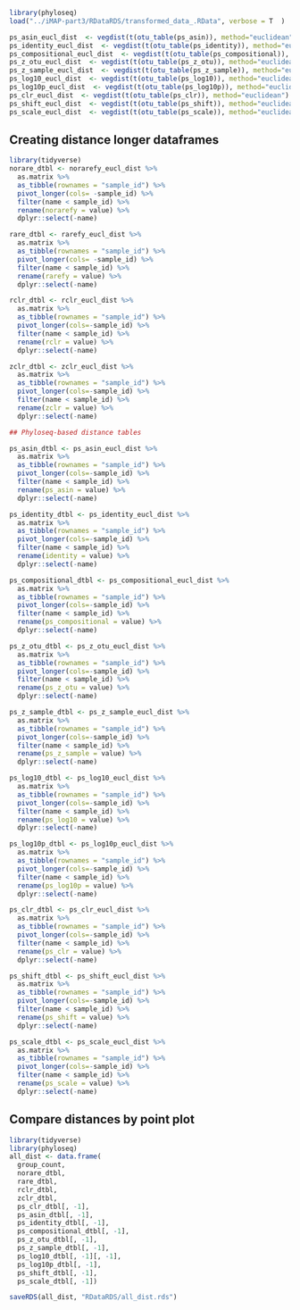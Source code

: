 

```r
library(phyloseq)
load("../iMAP-part3/RDataRDS/transformed_data_.RData", verbose = T  )

ps_asin_eucl_dist  <- vegdist(t(otu_table(ps_asin)), method="euclidean")
ps_identity_eucl_dist  <- vegdist(t(otu_table(ps_identity)), method="euclidean")
ps_compositional_eucl_dist  <- vegdist(t(otu_table(ps_compositional)), method="euclidean")
ps_z_otu_eucl_dist  <- vegdist(t(otu_table(ps_z_otu)), method="euclidean")
ps_z_sample_eucl_dist  <- vegdist(t(otu_table(ps_z_sample)), method="euclidean")
ps_log10_eucl_dist  <- vegdist(t(otu_table(ps_log10)), method="euclidean")
ps_log10p_eucl_dist  <- vegdist(t(otu_table(ps_log10p)), method="euclidean")
ps_clr_eucl_dist  <- vegdist(t(otu_table(ps_clr)), method="euclidean")
ps_shift_eucl_dist  <- vegdist(t(otu_table(ps_shift)), method="euclidean")
ps_scale_eucl_dist  <- vegdist(t(otu_table(ps_scale)), method="euclidean")
```


## Creating distance longer dataframes
```r
library(tidyverse)
norare_dtbl <- norarefy_eucl_dist %>%
  as.matrix %>%
  as_tibble(rownames = "sample_id") %>%
  pivot_longer(cols= -sample_id) %>%
  filter(name < sample_id) %>% 
  rename(norarefy = value) %>%
  dplyr::select(-name)

rare_dtbl <- rarefy_eucl_dist %>%
  as.matrix %>%
  as_tibble(rownames = "sample_id") %>%
  pivot_longer(cols= -sample_id) %>%
  filter(name < sample_id) %>% 
  rename(rarefy = value) %>% 
  dplyr::select(-name)

rclr_dtbl <- rclr_eucl_dist %>%
  as.matrix %>%
  as_tibble(rownames = "sample_id") %>%
  pivot_longer(cols=-sample_id) %>%
  filter(name < sample_id) %>% 
  rename(rclr = value) %>% 
  dplyr::select(-name)

zclr_dtbl <- zclr_eucl_dist %>%
  as.matrix %>%
  as_tibble(rownames = "sample_id") %>%
  pivot_longer(cols=-sample_id) %>%
  filter(name < sample_id) %>% 
  rename(zclr = value) %>% 
  dplyr::select(-name)

## Phyloseq-based distance tables

ps_asin_dtbl <- ps_asin_eucl_dist %>%
  as.matrix %>%
  as_tibble(rownames = "sample_id") %>%
  pivot_longer(cols=-sample_id) %>%
  filter(name < sample_id) %>% 
  rename(ps_asin = value) %>% 
  dplyr::select(-name)

ps_identity_dtbl <- ps_identity_eucl_dist %>%
  as.matrix %>%
  as_tibble(rownames = "sample_id") %>%
  pivot_longer(cols=-sample_id) %>%
  filter(name < sample_id) %>% 
  rename(identity = value) %>% 
  dplyr::select(-name)

ps_compositional_dtbl <- ps_compositional_eucl_dist %>%
  as.matrix %>%
  as_tibble(rownames = "sample_id") %>%
  pivot_longer(cols=-sample_id) %>%
  filter(name < sample_id) %>% 
  rename(ps_compositional = value) %>% 
  dplyr::select(-name)

ps_z_otu_dtbl <- ps_z_otu_eucl_dist %>%
  as.matrix %>%
  as_tibble(rownames = "sample_id") %>%
  pivot_longer(cols=-sample_id) %>%
  filter(name < sample_id) %>% 
  rename(ps_z_otu = value) %>% 
  dplyr::select(-name)

ps_z_sample_dtbl <- ps_z_sample_eucl_dist %>%
  as.matrix %>%
  as_tibble(rownames = "sample_id") %>%
  pivot_longer(cols=-sample_id) %>%
  filter(name < sample_id) %>% 
  rename(ps_z_sample = value) %>% 
  dplyr::select(-name)

ps_log10_dtbl <- ps_log10_eucl_dist %>%
  as.matrix %>%
  as_tibble(rownames = "sample_id") %>%
  pivot_longer(cols=-sample_id) %>%
  filter(name < sample_id) %>% 
  rename(ps_log10 = value) %>% 
  dplyr::select(-name)

ps_log10p_dtbl <- ps_log10p_eucl_dist %>%
  as.matrix %>%
  as_tibble(rownames = "sample_id") %>%
  pivot_longer(cols=-sample_id) %>%
  filter(name < sample_id) %>% 
  rename(ps_log10p = value) %>% 
  dplyr::select(-name)

ps_clr_dtbl <- ps_clr_eucl_dist %>%
  as.matrix %>%
  as_tibble(rownames = "sample_id") %>%
  pivot_longer(cols=-sample_id) %>%
  filter(name < sample_id) %>% 
  rename(ps_clr = value) %>% 
  dplyr::select(-name)

ps_shift_dtbl <- ps_shift_eucl_dist %>%
  as.matrix %>%
  as_tibble(rownames = "sample_id") %>%
  pivot_longer(cols=-sample_id) %>%
  filter(name < sample_id) %>% 
  rename(ps_shift = value) %>% 
  dplyr::select(-name)

ps_scale_dtbl <- ps_scale_eucl_dist %>%
  as.matrix %>%
  as_tibble(rownames = "sample_id") %>%
  pivot_longer(cols=-sample_id) %>%
  filter(name < sample_id) %>% 
  rename(ps_scale = value) %>% 
  dplyr::select(-name)
```


## Compare distances by point plot
```r
library(tidyverse)
library(phyloseq)
all_dist <- data.frame(
  group_count,
  norare_dtbl,
  rare_dtbl,
  rclr_dtbl,
  zclr_dtbl,
  ps_clr_dtbl[, -1],
  ps_asin_dtbl[, -1],
  ps_identity_dtbl[, -1],
  ps_compositional_dtbl[, -1],
  ps_z_otu_dtbl[, -1],
  ps_z_sample_dtbl[, -1],
  ps_log10_dtbl[, -1][, -1],
  ps_log10p_dtbl[, -1],
  ps_shift_dtbl[, -1],
  ps_scale_dtbl[, -1])

saveRDS(all_dist, "RDataRDS/all_dist.rds")
```

